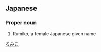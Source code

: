 ==Japanese==
{{ja-kanjitab|流|実|子}}

===Proper noun===
{{ja-pos|proper|るみこ}}
# Rumiko, a female Japanese given name

[[Category:Japanese female given names|るみこ]]